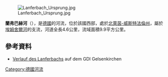 {{Expand language|1=de|time=2020-08-04T00:29:30+00:00}}
{{Coord|51|31|48.6|N|7|2|53|E|display=title}}

[[Image:Lanferbach_Ursprung.jpg|right]]

'''蘭弗巴赫河'''（{{lang-de|Lanferbach}}），是[[德國|德國]]的河流，位於該國西部，處於[[北萊茵-威斯特法倫州|北萊茵-威斯特法倫州]]，屬於[[埃姆舍爾河|埃姆舍爾河]]的支流，河道全長4.6公里，流域面積9.9平方公里。

==參考資料==
* [https://gdi.gelsenkirchen.de/mapapps/resources/apps/GB_970_pub/index.html?lang=de&title=Gew%C3%A4sser%20in%20Gelsenkirchen&layers=%2B%3Aservice_UN_1007_1493791823122&center=364332.692411999%2C5714580.023406412%2C25832&lod=2&basemap=%2B%3Abackground2%2C-%3Abackground1 Verlauf des Lanferbachs] {{Wayback|url=https://gdi.gelsenkirchen.de/mapapps/resources/apps/GB_970_pub/index.html?lang=de&title=Gew%C3%A4sser%20in%20Gelsenkirchen&layers=%2B%3Aservice_UN_1007_1493791823122&center=364332.692411999%2C5714580.023406412%2C25832&lod=2&basemap=%2B%3Abackground2%2C-%3Abackground1 |date=20200615142521 }} auf dem GDI Gelsenkirchen

{{Germany-geo-stub}}
[[Category:德國河流|Category:德國河流]]